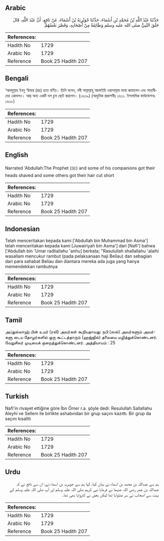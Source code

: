 ## Arabic


<div dir="rtl" lang="ar" style={{fontSize:'larger',backgroundColor:'#f8f9fa',padding:20}}>
حَدَّثَنَا عَبْدُ اللَّهِ بْنُ مُحَمَّدِ بْنِ أَسْمَاءَ، حَدَّثَنَا جُوَيْرِيَةُ بْنُ أَسْمَاءَ، عَنْ نَافِعٍ، أَنَّ عَبْدَ اللَّهِ، قَالَ حَلَقَ النَّبِيُّ صلى الله عليه وسلم وَطَائِفَةٌ مِنْ أَصْحَابِهِ، وَقَصَّرَ بَعْضُهُمْ‏.‏
</div>
<div style={{backgroundColor:'#f8f9fa',padding:20, marginBottom: 10}}><table> <thead> <tr> <th>References:</th> <th></th> </tr> </thead> <tbody><tr><td>Hadith No</td><td>1729</td></tr><tr><td>Arabic No</td><td>1729</td></tr><tr><td>Reference</td><td>Book 25 Hadith 207</td></tr></tbody></table></div>

## Bengali


<div dir="ltr" lang="bn" style={{fontSize:'larger',backgroundColor:'#f8f9fa',padding:20}}>
‘আবদুল্লাহ ইবনু ‘উমার (রাঃ) হতে বর্ণিত। তিনি বলেন, নবী সাল্লাল্লাহু আলাইহি ওয়াসাল্লাম মাথা কামালেন এবং সাহাবীদের একদলও। আর অন্য একটি দল চুল ছোট করলেন। (১৬৩৯) (আধুনিক প্রকাশনীঃ ১৬১১. ইসলামিক ফাউন্ডেশনঃ ১৬১৮)
</div>
<div style={{backgroundColor:'#f8f9fa',padding:20, marginBottom: 10}}><table> <thead> <tr> <th>References:</th> <th></th> </tr> </thead> <tbody><tr><td>Hadith No</td><td>1729</td></tr><tr><td>Arabic No</td><td>1729</td></tr><tr><td>Reference</td><td>Book 25 Hadith 207</td></tr></tbody></table></div>

## English


<div dir="ltr" lang="en" style={{fontSize:'larger',backgroundColor:'#f8f9fa',padding:20}}>
Narrated 'Abdullah:The Prophet (ﷺ) and some of his companions got their heads shaved and some others got their hair cut short
</div>
<div style={{backgroundColor:'#f8f9fa',padding:20, marginBottom: 10}}><table> <thead> <tr> <th>References:</th> <th></th> </tr> </thead> <tbody><tr><td>Hadith No</td><td>1729</td></tr><tr><td>Arabic No</td><td>1729</td></tr><tr><td>Reference</td><td>Book 25 Hadith 207</td></tr></tbody></table></div>

## Indonesian


<div dir="ltr" lang="id" style={{fontSize:'larger',backgroundColor:'#f8f9fa',padding:20}}>
Telah menceritakan kepada kami ['Abdullah bin Muhammad bin Asma'] telah menceritakan kepada kami [Juwairiyah bin Asma'] dari [Nafi'] bahwa ['Abdullah bin 'Umar radliallahu 'anhu] berkata; "Rasulullah shallallahu 'alaihi wasallam mencukur rambut (pada pelaksanaan haji Beliau) dan sebagian dari para sahabat Beliau dan diantara mereka ada juga yang hanya memendekkan rambutnya
</div>
<div style={{backgroundColor:'#f8f9fa',padding:20, marginBottom: 10}}><table> <thead> <tr> <th>References:</th> <th></th> </tr> </thead> <tbody><tr><td>Hadith No</td><td>1729</td></tr><tr><td>Arabic No</td><td>1729</td></tr><tr><td>Reference</td><td>Book 25 Hadith 207</td></tr></tbody></table></div>

## Tamil


<div dir="ltr" lang="ta" style={{fontSize:'larger',backgroundColor:'#f8f9fa',padding:20}}>
அப்துல்லாஹ் பின் உமர் (ரலி) அவர்கள் கூறியதாவது: நபி (ஸல்) அவர்களும் அவர்களு டைய தோழர்களில் ஒரு கூட்டத்தாரும் (ஹஜ்ஜில்) தலையை மழித்துக்கொண்டனர். வேறுசிலர் முடியைக் குறைத்துக்கொண்டனர். அத்தியாயம் : 25
</div>
<div style={{backgroundColor:'#f8f9fa',padding:20, marginBottom: 10}}><table> <thead> <tr> <th>References:</th> <th></th> </tr> </thead> <tbody><tr><td>Hadith No</td><td>1729</td></tr><tr><td>Arabic No</td><td>1729</td></tr><tr><td>Reference</td><td>Book 25 Hadith 207</td></tr></tbody></table></div>

## Turkish


<div dir="ltr" lang="tr" style={{fontSize:'larger',backgroundColor:'#f8f9fa',padding:20}}>
Nafi'in rivayet ettiğine göre İbn Ömer r.a. şöyle dedi: Resulullah Sallallahu Aleyhi ve Sellem ile birlikte ashabından bir grup saçını kazıttı. Bir grup da saçını kısalttı
</div>
<div style={{backgroundColor:'#f8f9fa',padding:20, marginBottom: 10}}><table> <thead> <tr> <th>References:</th> <th></th> </tr> </thead> <tbody><tr><td>Hadith No</td><td>1729</td></tr><tr><td>Arabic No</td><td>1729</td></tr><tr><td>Reference</td><td>Book 25 Hadith 207</td></tr></tbody></table></div>

## Urdu


<div dir="rtl" lang="ur" style={{fontSize:'larger',backgroundColor:'#f8f9fa',padding:20}}>
ہم سے عبداللہ بن محمد بن اسماء نے بیان کیا، کہا ہم سے جویریہ بن اسماء نے، ان سے نافع نے کہ عبداللہ بن عمر رضی اللہ عنہما نے فرمایا نبی کریم صلی اللہ علیہ وسلم اور آپ صلی اللہ علیہ وسلم کے بہت سے اصحاب نے سر منڈوایا تھا لیکن بعض نے کتروایا بھی تھا۔
</div>
<div style={{backgroundColor:'#f8f9fa',padding:20, marginBottom: 10}}><table> <thead> <tr> <th>References:</th> <th></th> </tr> </thead> <tbody><tr><td>Hadith No</td><td>1729</td></tr><tr><td>Arabic No</td><td>1729</td></tr><tr><td>Reference</td><td>Book 25 Hadith 207</td></tr></tbody></table></div>